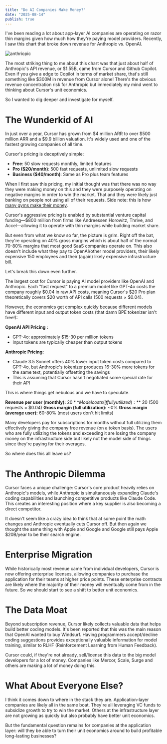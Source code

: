 ```yaml
---
title: "Do AI Companies Make Money?"
date: "2025-08-14"
publish: true
---
```


I've been reading a lot about app-layer AI companies are operating on razor thin margins given how much how they're paying model providers. Recently, I saw this chart that broke down revenue for Anthropic vs. OpenAI.

![anthriopic](/anthropic-revenue.png)

The most striking thing to me about this chart was that just about half of Anthropic's API revenue, or $1.55B, came from Cursor and Github Copilot. Even if you give a edge to Copilot in terms of market share, that's still something like $300M in revenue from Cursor alone! There's the obvious revenue concentration risk for Anthropic but immediately my mind went to thinking about Cursor's unit economics.

So I wanted to dig deeper and investigate for myself.

# The Wunderkid of AI

In just over a year, Cursor has grown from $4 million ARR to over $500 million ARR and a $9.9 billion valuation. It's widely used and one of the fastest growing companies of all time.

Cursor's pricing is deceptively simple:

- **Free**: 50 slow requests monthly, limited features
- **Pro ($20/month)**: 500 fast requests, unlimited slow requests
- **Business ($40/month)**: Same as Pro plus team features

When I first saw this pricing, my initial thought was that there was no way they were making money on this and they were purposely operating on negative margins in order to win the market. That and they were likely just banking on people not using all of their requests. Side note: this is how [many gyms make their money](https://www.npr.org/sections/money/2014/12/30/373996649/why-we-sign-up-for-gym-memberships-but-don-t-go-to-the-gym#:~:text=Gyms%20have%20built%20their%20business,like%20hotels%20and%20fancy%20restaurants.).

Cursor's aggressive pricing is enabled by substantial venture capital funding—$800 million from firms like Andreessen Horowitz, Thrive, and Accel—allowing it to operate with thin margins while building market share.

But even from what we know so far, the picture is grim. Right off the bat, they're operating on 40% gross margins which is about half of the normal 70-80% margins that most good SaaS companies operate on. This also doesn't include what they pay to OpenAI/other model providers, their likely expensive 150 employees and their (again) likely expensive infrastructure bill.

Let's break this down even further.

The largest cost for Cursor is paying AI model providers like OpenAI and Anthropic. Each "fast request" to a premium model like GPT-4o costs the company roughly $0.04 in raw API costs, meaning Cursor's $20 Pro plan theoretically covers $20 worth of API calls (500 requests × $0.04).

However, the economics get complex quickly because different models have different input and output token costs (that damn BPE tokenizer isn't free!):

**OpenAI API Pricing :**

- GPT-4o: approximately $15-30 per million tokens
- Input tokens are typically cheaper than output tokens

**Anthropic Pricing:**

- Claude 3.5 Sonnet offers 40% lower input token costs compared to GPT-4o, but Anthropic's tokenizer produces 16-30% more tokens for the same text, potentially offsetting the savings
- This is assuming that Cursor hasn't negotiated some special rate for their API

This is where things get nebulous and we have to speculate.

**Revenue per user (monthly):** $20
**Model costs (if fully utilized):** ~$20 (500 requests × $0.04)
**Gross margin (full utilization):** ~0%
**Gross margin (average user):** 60-80% (most users don't hit limits)

Many developers pay for subscriptions for months without full utilizing them effectively giving the company free revenue (on a token basis). The users who are fully utilizing the tokens and exceeding it are losing the company money on the infrastructure side but likely not the model side of things since they're paying for their overages.

So where does this all leave us?

# The Anthropic Dilemma

Cursor faces a unique challenge: Cursor's core product heavily relies on Anthropic's models, while Anthropic is simultaneously expanding Claude's coding capabilities and launching competitive products like Claude Code. This creates an interesting position where a key supplier is also becoming a direct competitor.

It doesn't seem like a crazy idea to think that at some point the math changes and Anthropic eventually cuts Cursor off. But then again we thought the same thing with Apple and Google and Google still pays Apple $20B/year to be their search engine.

# Enterprise Migration

While historically most revenue came from individual developers, Cursor is now offering enterprise licenses, allowing companies to purchase the application for their teams at higher price points. These enterprise contracts are likely where the majority of their money will eventually come from in the future. So we should start to see a shift to better unit economics.

# The Data Moat

Beyond subscription revenue, Cursor likely collects valuable data that helps build better coding models. It's been reported that this was the main reason that OpenAI wanted to buy Windsurf. Having programmers accept/decline coding suggestions provides exceptionally valuable information for model training, similar to RLHF (Reinforcement Learning from Human Feedback).

Cursor could, if they're not already, sell/license this data to the big model developers for a lot of money. Companies like Mercor, Scale, Surge and others are making a lot of money doing this.

# What About Everyone Else?

I think it comes down to where in the stack they are. Application-layer companies are likely all in the same boat. They're all leveraging VC funds to subsidize growth to try to win the market. Others at the infrastructure layer are not growing as quickly but also probably have better unit economics.

But the fundamental question remains for companies at the application layer: will they be able to turn their unit economics around to build profitable long-lasting businesses?
